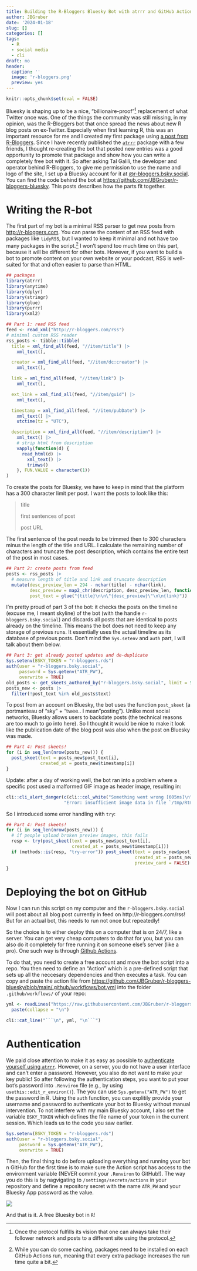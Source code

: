 ```yaml
---
title: Building the R-Bloggers Bluesky Bot with atrrr and GitHub Actions
author: JBGruber
date: '2024-01-18'
slug: []
categories: []
tags:
  - R
  - social media
  - cli
draft: no
header:
  caption: ''
  image: 'r-bloggers.png'
  preview: yes
---
```


```r
knitr::opts_chunk$set(eval = FALSE)
```

Bluesky is shaping up to be a nice, "billionaire-proof"^[
Once the protocol fulfills its vision that one can always take their follower network and posts to a different site using the protocol.
] replacement of what Twitter once was.
One of the things the community was still missing, in my opinion, was the R-Bloggers bot that once spread the news about new R blog posts on ex-Twitter.
Especially when first learning R, this was an important resource for me and I created my first package using [a post from R-Bloggers](https://www.r-bloggers.com/2014/04/writing-an-r-package-from-scratch/).
Since I have recently published the [`atrrr`](https://www.johannesbgruber.eu/post/2024-01-09-release-atrrr/) package with a few friends, I thought re-creating the bot that posted new entries was a good opportunity to promote that package and show how you can write a completely free bot with it.
So after asking Tal Galili, the developer and operator behind R-Bloggers, to give me permission to use the name and logo of the site, I set up a Bluesky account for it at [@r-bloggers.bsky.social](https://bsky.app/profile/r-bloggers.bsky.social).
You can find the code behind the bot at <https://github.com/JBGruber/r-bloggers-bluesky>.
This posts describes how the parts fit together.

# Writing the R-bot

The first part of my bot is a minimal RSS parser to get new posts from <http://r-bloggers.com>.
You can parse the content of an RSS feed with packages like `tidyRSS`, but I wanted to keep it minimal and not have too many packages in the script.^[
While you can do some caching, packages need to be installed on each GitHub Actions run, meaning that every extra package increases the run time quite a bit.
]
I won't spend too much time on this part, because it will be different for other bots.
However, if you want to build a bot to promote content on your own website or your podcast, RSS is well-suited for that and often easier to parse than HTML.

```r
## packages
library(atrrr)
library(anytime)
library(dplyr)
library(stringr)
library(glue)
library(purrr)
library(xml2)

## Part 1: read RSS feed
feed <- read_xml("http://r-bloggers.com/rss")
# minimal custom RSS reader
rss_posts <- tibble::tibble(
  title = xml_find_all(feed, "//item/title") |>
    xml_text(),

  creator = xml_find_all(feed, "//item/dc:creator") |>
    xml_text(),

  link = xml_find_all(feed, "//item/link") |>
    xml_text(),

  ext_link = xml_find_all(feed, "//item/guid") |>
    xml_text(),

  timestamp = xml_find_all(feed, "//item/pubDate") |>
    xml_text() |>
    utctime(tz = "UTC"),

  description = xml_find_all(feed, "//item/description") |>
    xml_text() |>
    # strip html from description
    vapply(function(d) {
      read_html(d) |>
        xml_text() |>
        trimws()
    }, FUN.VALUE = character(1))
)
```

To create the posts for Bluesky, we have to keep in mind that the platform has a 300 character limit per post.
I want the posts to look like this:

> title
>
> first sentences of post
>
> post URL

The first sentence of the post needs to be trimmed then to 300 characters minus the length of the title and URL.
I calculate the remaining number of characters and truncate the post description, which contains the entire text of the post in most cases.

```r
## Part 2: create posts from feed
posts <- rss_posts |>
  # measure length of title and link and truncate description
  mutate(desc_preview_len = 294 - nchar(title) - nchar(link),
         desc_preview = map2_chr(description, desc_preview_len, function(x, y) str_trunc(x, y)),
         post_text = glue("{title}\n\n\"{desc_preview}\"\n\n{link}"))
```

I'm pretty proud of part 3 of the bot:
it checks the posts on the timeline (excuse me, I meant skyline) of the bot (with the handle `r-bloggers.bsky.social`) and discards all posts that are identical to posts already on the timeline.
This means the bot does not need to keep any storage of previous runs.
It essentially uses the actual timeline as its database of previous posts.
Don't mind the `Sys.setenv` and `auth` part, I will talk about them below.

```r
## Part 3: get already posted updates and de-duplicate
Sys.setenv(BSKY_TOKEN = "r-bloggers.rds")
auth(user = "r-bloggers.bsky.social",
     password = Sys.getenv("ATR_PW"),
     overwrite = TRUE)
old_posts <- get_skeets_authored_by("r-bloggers.bsky.social", limit = 5000L)
posts_new <- posts |>
  filter(!post_text %in% old_posts$text)
```

To post from an account on Bluesky, the bot uses the function `post_skeet` (a portmanteau of "sky" + "twee.. I mean "posting").
Unlike most social networks, Bluesky allows users to backdate posts (the technical reasons are too much to go into here).
So I thought it would be nice to make it look like the publication date of the blog post was also when the post on Bluesky was made.

```r
## Part 4: Post skeets!
for (i in seq_len(nrow(posts_new))) {
  post_skeet(text = posts_new$post_text[i],
             created_at = posts_new$timestamp[i])
}
```

Update: after a day of working well, the bot ran into a problem where a specific post used a malformed GIF image as header image, resulting in:

```r
cli::cli_alert_danger(c(cli::col_white("Something went wrong [605ms]\n"),
                      "Error: insufficient image data in file `/tmp/Rtmp8Gat9r/file7300766c1e29c.gif' @ error/gif.c/ReadGIFImage/1049"))
```

So I introduced some error handling with `try`:

```r
## Part 4: Post skeets!
for (i in seq_len(nrow(posts_new))) {
  # if people upload broken preview images, this fails
  resp <- try(post_skeet(text = posts_new$post_text[i],
                         created_at = posts_new$timestamp[i]))
  if (methods::is(resp, "try-error")) post_skeet(text = posts_new$post_text[i],
                                                 created_at = posts_new$timestamp[i],
                                                 preview_card = FALSE)
}
```

# Deploying the bot on GitHub

Now I can run this script on my computer and the `r-bloggers.bsky.social` will post about all blog post currently in feed on http://r-bloggers.com/rss!
But for an actual bot, this needs to run not once but repeatedly!

So the choice is to either deploy this on a computer that is on 24/7, like a server.
You can get very cheap computers to do that for you, but you can also do it completely for free running it on someone else's server (like a pro).
One such way is through [Github Actions](https://github.com/features/actions).

To do that, you need to create a free account and move the bot script into a repo.
You then need to define an "Action" which is a pre-defined script that sets up all the neccesary dependencies and then executes a task.
You can copy and paste the action file from <https://github.com/JBGruber/r-bloggers-bluesky/blob/main/.github/workflows/bot.yml> into the folder `.github/workflows/` of your repo:

```r
yml <- readLines("https://raw.githubusercontent.com/JBGruber/r-bloggers-bluesky/main/.github/workflows/bot.yml") |>
  paste(collapse = "\n")

cli::cat_line("```\n", yml, "\n```")
```

# Authentication

We paid close attention to make it as easy as possible to [authenticate yourself using `atrrr`](https://jbgruber.github.io/atrrr/).
However, on a server, you do not have a user interface and can't enter a password.
However, you also do not want to make your key public!
So after following the authentication steps, you want to put your bot's password into `.Renviron` file (e.g., by using `usethis::edit_r_environ()`).
The you can use `Sys.getenv("ATR_PW")` to get the password in R.
Using the `auth` function, you can explitily provide your username and password to authenticate your bot to Bluesky without manual intervention.
To not interfere with my main Bluesky account, I also set the variable `BSKY_TOKEN` which defines the file name of your token in the current session.
Which leads us to the code you saw earlier.

```r
Sys.setenv(BSKY_TOKEN = "r-bloggers.rds")
auth(user = "r-bloggers.bsky.social",
     password = Sys.getenv("ATR_PW"),
     overwrite = TRUE)
```

Then, the final thing to do before uploading everything and running your bot n GitHub for the first time is to make sure the Action script has access to the environment variable (NEVER commit your `.Renviron` to GitHub!).
The way you do this is by nagvigating to `/settings/secrets/actions` in your repository and define a repository secret with the name `ATR_PW` and your Bluesky App password as the value.

![](gh_action_secrets.png)

And that is it.
A free Bluesky bot in `R`!
